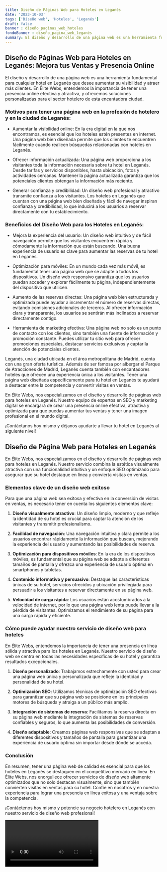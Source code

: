 ```yaml
---
title: Diseño de Páginas Web para Hoteles en Leganés
date: '2023-10-03'
tags: ['Diseño web', 'Hoteles', 'Leganés']
draft: false
banner : diseño_paginas_web_hoteles
fondoBanner : diseño_pagina_web_leganés
summary: El diseño y desarrollo de una página web es una herramienta fundamental para cualquier hotel en Leganés que desee aumentar su visibilidad y atraer más clientes. En Élite Webs, entendemos la importancia de tener una presencia online efectiva y atractiva, y ofrecemos soluciones personalizadas para el sector hotelero de esta encantadora ciudad.
---
```


## Diseño de Páginas Web para Hoteles en Leganés: Mejora tus Ventas y Presencia Online

El diseño y desarrollo de una página web es una herramienta fundamental para cualquier hotel en Leganés que desee aumentar su visibilidad y atraer más clientes. En Élite Webs, entendemos la importancia de tener una presencia online efectiva y atractiva, y ofrecemos soluciones personalizadas para el sector hotelero de esta encantadora ciudad.

### Motivos para tener una página web en la profesión de hotelero y en la ciudad de Leganés:

- Aumentar la visibilidad online: En la era digital en la que nos encontramos, es esencial que los hoteles estén presentes en internet. Una página web bien diseñada permite que los clientes te encuentren fácilmente cuando realicen búsquedas relacionadas con hoteles en Leganés.

- Ofrecer información actualizada: Una página web proporciona a los visitantes toda la información necesaria sobre tu hotel en Leganés. Desde tarifas y servicios disponibles, hasta ubicación, fotos y actividades cercanas. Mantener la página actualizada garantiza que los potenciales clientes obtengan la información más reciente.

- Generar confianza y credibilidad: Un diseño web profesional y atractivo transmite confianza a los visitantes. Los hoteles en Leganés que cuentan con una página web bien diseñada y fácil de navegar inspiran confianza y credibilidad, lo que inducirá a los usuarios a reservar directamente con tu establecimiento.

### Beneficios del Diseño Web para los Hoteles en Leganés:

- Mejora la experiencia del usuario: Un diseño web intuitivo y de fácil navegación permite que los visitantes encuentren rápida y cómodamente la información que están buscando. Una buena experiencia de usuario es clave para aumentar las reservas de tu hotel en Leganés.

- Optimización para móviles: En un mundo cada vez más móvil, es fundamental tener una página web que se adapte a todos los dispositivos. Un diseño web responsivo garantiza que los usuarios puedan acceder y explorar fácilmente tu página, independientemente del dispositivo que utilicen.

- Aumento de las reservas directas: Una página web bien estructurada y optimizada puede ayudar a incrementar el número de reservas directas, evitando comisiones adicionales de terceros. Al ofrecer información clara y transparente, los usuarios se sentirán más inclinados a reservar directamente contigo.

- Herramienta de marketing efectiva: Una página web no solo es un punto de contacto con los clientes, sino también una fuente de información y promoción constante. Puedes utilizar tu sitio web para ofrecer promociones especiales, destacar servicios exclusivos y captar la atención de potenciales clientes.

Leganés, una ciudad ubicada en el área metropolitana de Madrid, cuenta con una gran oferta turística. Además de ser famosa por albergar el Parque de Atracciones de Madrid, Leganés cuenta también con encantadores hoteles que ofrecen una experiencia única a los visitantes. Tener una página web diseñada específicamente para tu hotel en Leganés te ayudará a destacar entre la competencia y convertir visitas en ventas.

En Élite Webs, nos especializamos en el diseño y desarrollo de páginas web para hoteles en Leganés. Nuestro equipo de expertos en SEO y marketing digital se encargará de crear una presencia online efectiva, atractiva y optimizada para que puedas aumentar tus ventas y tener una imagen profesional en el mundo digital.

¡Contáctanos hoy mismo y déjanos ayudarte a llevar tu hotel en Leganés al siguiente nivel!

<GifSeo />

<Cta />

## Diseño de Página Web para Hoteles en Leganés

En Élite Webs, nos especializamos en el diseño y desarrollo de páginas web para hoteles en Leganés. Nuestro servicio combina la estética visualmente atractiva con una funcionalidad intuitiva y un enfoque SEO optimizado para asegurar que su hotel destaque en línea y convierta visitas en ventas.

### Elementos clave de un diseño web exitoso

Para que una página web sea exitosa y efectiva en la conversión de visitas en ventas, es necesario tener en cuenta los siguientes elementos clave:

1. **Diseño visualmente atractivo**: Un diseño limpio, moderno y que refleje la identidad de su hotel es crucial para captar la atención de los visitantes y transmitir profesionalismo.

2. **Facilidad de navegación**: Una navegación intuitiva y clara permite a los usuarios encontrar rápidamente la información que buscan, mejorando la experiencia del usuario y aumentando las posibilidades de reserva.

3. **Optimización para dispositivos móviles**: En la era de los dispositivos móviles, es fundamental que su página web se adapte a diferentes tamaños de pantalla y ofrezca una experiencia de usuario óptima en smartphones y tabletas.

4. **Contenido informativo y persuasivo**: Destaque las características únicas de su hotel, servicios ofrecidos y ubicación privilegiada para persuadir a los visitantes a reservar directamente en su página web.

5. **Velocidad de carga rápida**: Los usuarios están acostumbrados a la velocidad de internet, por lo que una página web lenta puede llevar a la pérdida de visitantes. Optimizamos el rendimiento de su página para una carga rápida y eficiente.

### Cómo puede ayudar nuestro servicio de diseño web para hoteles

En Élite Webs, entendemos la importancia de tener una presencia en línea sólida y atractiva para los hoteles en Leganés. Nuestro servicio de diseño web se centra en todas las necesidades específicas de su hotel y garantiza resultados excepcionales.

1. **Diseño personalizado**: Trabajamos estrechamente con usted para crear una página web única y personalizada que refleje la identidad y personalidad de su hotel.

2. **Optimización SEO**: Utilizamos técnicas de optimización SEO efectivas para garantizar que su página web se posicione en los principales motores de búsqueda y atraiga a un público más amplio.

3. **Integración de sistemas de reserva**: Facilitamos la reserva directa en su página web mediante la integración de sistemas de reservas confiables y seguros, lo que aumenta las posibilidades de conversión.

4. **Diseño adaptable**: Creamos páginas web responsivas que se adaptan a diferentes dispositivos y tamaños de pantalla para garantizar una experiencia de usuario óptima sin importar desde dónde se acceda.

### Conclusión

En resumen, tener una página web de calidad es esencial para que los hoteles en Leganés se destaquen en el competitivo mercado en línea. En Élite Webs, nos enorgullece ofrecer servicios de diseño web altamente optimizados que no solo destacan visualmente, sino que también convierten visitas en ventas para su hotel. Confíe en nosotros y en nuestra experiencia para lograr una presencia en línea exitosa y una ventaja sobre la competencia.

¡Contáctenos hoy mismo y potencie su negocio hotelero en Leganés con nuestro servicio de diseño web profesional!

<Video />

<CtaBot job='Hoteles' city='Leganés'/>

<Gmaps query='Leganés+españa+maps' />